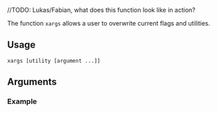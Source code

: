 //TODO: Lukas/Fabian, what does this function look like in action?

The function `xargs` allows a user to overwrite current flags and utilities.

## Usage

```
xargs [utility [argument ...]]
```

## Arguments

### Example
